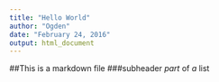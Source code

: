 ---
title: "Hello World"
author: "Ogden"
date: "February 24, 2016"
output: html_document
---

##This is a markdown file
###subheader
*part
*of
*a
*list